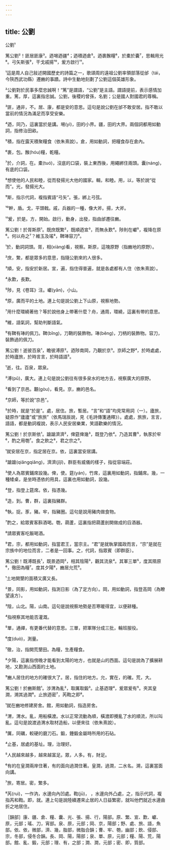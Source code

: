 ```yaml
---
---
---
```

title: 公劉
---




公劉¹

篤公劉²！匪居匪康³。迺埸迺疆⁴；迺積迺倉⁵。迺裹餱糧⁶，於橐於囊⁷，思輯用光⁸。弓矢斯張⁹，干戈戚揚¹⁰，爰方啟行¹¹。

¹這是周人自己敍述開國歷史的詩篇之一，歌頌周的遠祖公劉率領部落從邰（tái，今陝西武功縣）遷豳的事蹟。詩中生動地刻劃了公劉這個英雄形象。

²公劉對於民事多麼忠誠啊！“篤”是謂語，“公劉”是主語。謂語提前，表示感情加重。篤，厚，這裏指忠誠。公劉，後稷的曾孫，名劉；公是國人對國君的尊稱。

³匪，通非，不。居、康，都是安的意思。這句是說公劉在邰不敢安居。指不敢以當前的情況為滿足而享受安樂。

⁴迺，同乃，這裏當於是講。埸(yì)，田的小界。疆，田的大界。兩個詞都用如動詞，指修治田畝。

⁵積，指在露天積聚糧食（依朱熹說）。倉，用如動詞，把糧食存在倉內。

⁶裹，包。餱(hóu)糧，乾糧。

⁷於，介詞，在。橐(tuó)，沒底的口袋，裝上東西後，用繩綁住兩頭。囊(náng)，有底的口袋。

⁸想使他的人民和睦，從而發揚光大他的國家。輯，和睦。用，以，等於說“從而”。光，發揚光大。

⁹斯，指示代詞，複指賓語“弓矢”。張，綁上弓弦。

¹⁰幹，盾。戈，平頭戟。戚，兵器的一種，像大斧。揚，大斧。

¹¹爰，於是。方，開始。啟行，動身，出發，指由邰遷往豳。

篤公劉！於胥斯原¹。既庶既繁²，既順迺宣³，而無永歎⁴。陟則在巘⁵，複降在原⁶。何以舟之⁷？維玉及瑤⁸，鞞琫容刀⁹。

¹於，動詞詞頭。胥，相(xiàng)看，視察。斯原，這塊原野（指豳地的原野）。

²庶，繁，都是眾多的意思，指隨公劉來的人很多。

³順，安，指安於新居。宣，遍，指住得普遍，就是各處都有人住（依朱熹說）。

⁴永歎，長歎。

⁵陟，見《卷耳》注。巘(yǎn)，小山。

⁶原，廣而平的土地。連上句是說公劉上下山原，視察地勢。

⁷用什麼環繞著他？等於說他身上帶著什麼？舟，通周，環繞，這裏有帶的意思。

⁸維，語氣詞，幫助判斷語氣。

⁹有鞞有琫的佩刀。鞞(bǐng)，刀鞘的裝飾物。琫(běng)，刀柄的裝飾物。容刀，裝飾過的佩刀。

篤公劉！逝彼百泉¹，瞻彼溥原²。迺陟南岡，乃覯於京³。京師之野⁴，於時處處，於時廬旅，於時言言，於時語語⁵。

¹逝，往。百泉，眾泉。

²溥(pǔ)，廣大。連上句是說公劉往有很多泉水的地方去，視察廣大的原野。

³看到了京邑。覯(gòu)，看見。京，豳的邑名。

⁴京師，等於說“京邑”。

⁵於時，就是“於是”。處，居住。旅，暫居。“言”和“語”均見常用詞（一）。廬旅，疑原作“廬廬”或“旅旅”（依馬瑞辰說，見《毛詩傳箋通釋》）。處處，旅旅，言言，語語，都是動詞複說，表示人民安居樂業，笑語歡樂的情況。

篤公劉！於京斯依¹。蹌蹌濟濟²，俾筵俾幾³，既登乃依⁴。乃造其曹⁵，執豕於牢⁶，酌之用匏⁷。食之飲之⁸，君之宗之⁹。

¹就安居在京，指定居在京。依，這裏當安居講。

²蹌蹌(qiǎngqiǎng)，濟濟(jǐjǐ)，群臣有威儀的樣子，指從容端莊。

³使人為眾賓鋪席設幾。俾，使。筵(yán)，竹席，這裏用如動詞，指鋪席。幾，一種矮桌，是坐時憑依的用具，這裏也用如動詞，設幾。

⁴登，指登上筵席。依，指憑幾。

⁵造，到。曹，群，這裏指豬群。

⁶執，捉。豕，豬。牢，指豬圈。這句是說用豬肉做食物。

⁷酌之，給眾賓客斟酒喝。匏，葫蘆，這裏指把葫蘆剖開做成的舀酒器。

⁸請眾賓客吃飯喝酒。

⁹君，宗，都用如動詞，指當君王，當宗主。“君”是就執掌國政而言，“宗”是就在宗族中的地位而言，二者是一回事。之，代詞，指眾賓（即群臣）。

篤公劉！既溥既長¹，既景迺岡²，相其陰陽³，觀其流泉⁴。其軍三單⁵，度其隰原⁶，徹田為糧⁷。度其夕陽⁸，豳居允荒⁹。

¹土地開墾的面積又廣又長。

²景，同影，用如動詞，指測日影（為了定方向）。岡，用如動詞，指登高岡（為瞭望遠方）。

³陰，山北。陽，山南。這句是說視察地勢是否寒暖得宜，以便耕種。

⁴指視察其地能否灌溉。

⁵單，通禪，有更番代替的意思。三單，把軍隊分成三批，輪班服役。

⁶度(duò)，測量。

⁷徹，治，指開荒墾田。為糧，生產糧食。

⁸夕陽，這裏指傍晚才能看到太陽的地方，也就是山的西面。這句是說為了擴展耕地，又勘測山西面的土地。

⁹豳人居住的地方的確很大了。居，指住的地方。允，實在，的確。荒，大。

篤公劉！於豳斯館¹。涉渭為亂²，取厲取鍛³。止基迺理⁴，爰眾爰有⁵。夾其皇澗，溯其過澗⁶。止旅迺密⁷，芮鞫之即⁸。

¹就在豳地修建房舍。館，用如動詞，指造房舍。

²渭，渭水。亂，用船橫渡。水以正常流動為順，橫渡即攪亂了水的順流，所以叫亂。這句是說渡過渭水取材造船，以便來往（依朱熹說）。

³厲，同礪，較硬的磨刀石。鍛，錘鍛金屬時所用的石砧。

⁴止基，居處的基址。理，治理好。

⁵人民越來越多，越來越富足。眾，人多。有，財足。

⁶有的在皇澗兩岸住著，有的面向過澗住著。皇澗，過澗，二水名。溯，這裏當面向講。

⁷旅，寄居。密，繁多。

⁸芮(ruì)，一作汭，水邊向內凹處。鞫(jū)， ，水邊向外凸處，之，指示代詞，複指芮和鞫。即，就。連上句是說陸續遷來止居的人日益繁密，就叫他們就近水邊曲折之地居住。

［韻部］康、疆、倉、糧、囊、光、張、揚、行，陽部。原、繁、宣、歎、巘、原，元部；瑤、刀，宵部。泉、原，元部；岡、京，陽部；野、處、旅、語，魚部。依、依，微部，濟、幾，脂部，微脂合韻；曹、牢、匏，幽部；飲、侵部、宗，冬部，侵冬合韻。長、岡、陽，陽部；泉、單、原，元部；糧、陽、荒，陽部。館、亂、鍛，元部；理、有，之部；澗、澗，元部；密、即，質部。